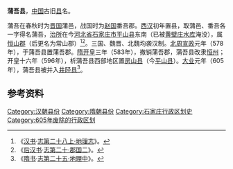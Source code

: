 '''蒲吾县'''，[[中国|中国]]古旧[[县|县]]名。

蒲吾在春秋时为[[晋国|晋国]]蒲邑，战国时为[[赵国|赵国]]番吾郡。[[西汉|西汉]]初年置县，取蒲邑、番吾各一字得名蒲吾，[[治所|治所]]在今[[河北省|河北省]][[石家庄市|石家庄市]][[平山县|平山县]]东南（已被[[黄壁庄水库|黄壁庄水库]]淹没），属[[恒山郡|恒山郡]]（后更名为常山郡）<ref>《[[汉书|汉书]]·[[s:漢書/卷028上|志第二十八上·地理志]]》。</ref><ref>《[[后汉书|后汉书]]·[[s:後漢書/卷110|志第二十·郡国二]]》。</ref>。三国、魏晋、北魏均袭汉制。[[北周|北周]][[宣政|宣政]]元年（578年），于蒲吾县置蒲吾郡。[[隋朝|隋]][[开皇|开皇]]三年（583年），撤销蒲吾郡，蒲吾县改隶[[恒州_(宣政)|恒州]]；开皇十六年（596年），析蒲吾县西部地区置[[房山县_(隋朝)|房山县]]（今[[平山县|平山县]]）。[[大业_(年号)|大业]]元年（605年），蒲吾县被并入[[井陉县|井陉县]]<ref>《[[隋书|隋书]]·[[s:隋書/卷30|志第二十五·地理中]]》。</ref>。

== 参考资料 ==
{{reflist}}
[[Category:汉朝县份|Category:汉朝县份]]

[[Category:隋朝县份|Category:隋朝县份]]
[[Category:石家庄行政区划史|Category:石家庄行政区划史]]
[[Category:605年废除的行政区划|Category:605年废除的行政区划]]